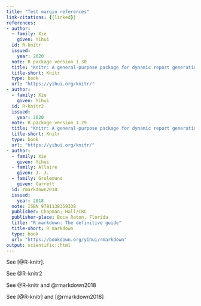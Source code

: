 ```yaml
---
title: "Test margin references"
link-citations: {{linked}}
references:
- author:
  - family: Xie
    given: Yihui
  id: R-knitr
  issued: 
    year: 2020
  note: R package version 1.30
  title: "Knitr: A general-purpose package for dynamic report generation in r"
  title-short: Knitr
  type: book
  url: "https://yihui.org/knitr/"
- author:
  - family: Xie
    given: Yihui
  id: R-knitr2
  issued: 
    year: 2020
  note: R package version 1.29
  title: "Knitr: A general-purpose package for dynamic report generation in r - duplicate"
  title-short: Knitr
  type: book
  url: "https://yihui.org/knitr/"
- author:
  - family: Xie
    given: Yihui
  - family: Allaire
    given: J. J.
  - family: Grolemund
    given: Garrett
  id: rmarkdown2018
  issued: 
    year: 2018
  note: ISBN 9781138359338
  publisher: Chapman; Hall/CRC
  publisher-place: Boca Raton, Florida
  title: "R markdown: The definitive guide"
  title-short: R markdown
  type: book
  url: "https://bookdown.org/yihui/rmarkdown"
output: scientific::html
---
```


See [@R-knitr]. 

See @R-knitr2

See @R-knitr and @rmarkdown2018

See [@R-knitr] and [@rmarkdown2018]
